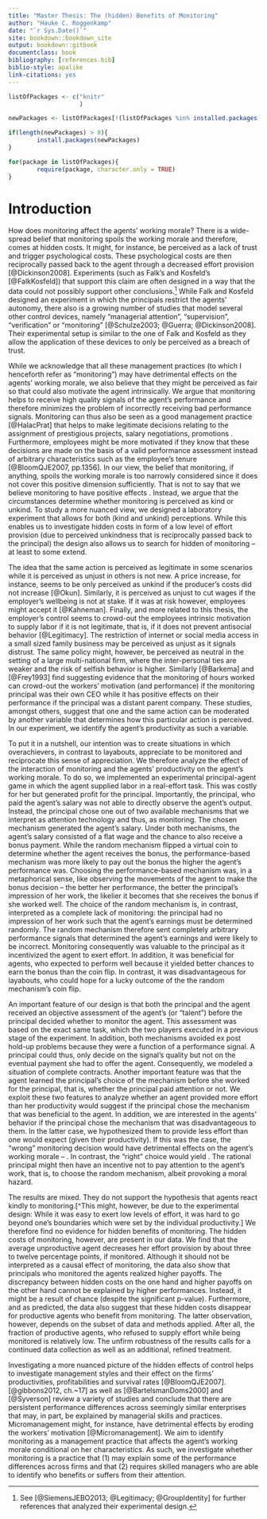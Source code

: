 ```yaml
--- 
title: "Master Thesis: The (hidden) Benefits of Monitoring"
author: "Hauke C. Roggenkamp"
date: "`r Sys.Date()`"
site: bookdown::bookdown_site
output: bookdown::gitbook
documentclass: book
bibliography: [references.bib]
biblio-style: apalike
link-citations: yes
---
```


```r
listOfPackages <- c("knitr"
                    )

newPackages <- listOfPackages[!(listOfPackages %in% installed.packages()[, "Package"])]

if(length(newPackages) > 0){
        install.packages(newPackages)
}

for(package in listOfPackages){
        require(package, character.only = TRUE)
}
```

# Introduction {#Intro}

How does monitoring affect the agents' working morale? There is a wide-spread belief that monitoring spoils the working morale and therefore, comes at hidden costs.  It might, for instance,  be perceived as a lack of trust and trigger psychological costs. These psychological costs are then reciprocally passed back to the agent through a decreased effort provision [@Dickinson2008]. Experiments (such as Falk's and Kosfeld's [@FalkKosfeld]) that support this claim are often designed in a way that the data could not possibly support other conclusions.^[See [@SiemensJEBO2013; @Legitimacy; @GroupIdentity] for further references that analyzed their experimental design.] While Falk and Kosfeld designed an experiment in which the principals restrict the agents' autonomy, there also is a growing number of studies that model several other control devices, namely "managerial attention", "supervision", "verification" or "monitoring" [@Schulze2003; @Guerra; @Dickinson2008]. Their experimental setup is similar to the one of Falk and Kosfeld as they allow the application of these devices to only be perceived as a breach of trust.

While we acknowledge that all these management practices (to which I henceforth refer as "monitoring") may have detrimental effects on the agents' working morale, we also believe that they might be perceived as fair so that could also motivate the agent intrinsically. We argue that monitoring helps to receive high quality signals of the agent's performance and therefore minimizes the problem of incorrectly receiving bad performance signals. Monitoring can thus also be seen as a good management practice [@HalacPrat] that helps to make legitimate decisions relating to the assignment of prestigious projects, salary negotiations, promotions \emph{et cetera}.  Furthermore, employees might be more motivated if they know that these decisions are made on the basis of a valid performance assessment instead of arbitrary characteristics such as the employee's tenure [@BloomQJE2007, pp.1356].  In our view, the belief that monitoring, if anything, spoils the working morale is too narrowly considered since it does not cover this positive dimension sufficiently. That is not to say that we believe monitoring to have positive effects \emph{per se}. Instead, we argue that the circumstances determine whether monitoring is perceived as kind or unkind. To study a more nuanced view, we designed a laboratory experiment that allows for both (kind and unkind) perceptions. While this enables us to investigate hidden costs in form of a low level of effort provision (due to perceived unkindness that is reciprocally passed back to the principal) the design also allows us to search for hidden \emph{benefits} of monitoring -- at least to some extend.

The idea that the same action is perceived as legitimate in some scenarios while it is perceived as unjust in others is not new. A price increase, for instance, seems to be only perceived as unkind if the producer's costs did not increase [@Okun]. Similarly, it is perceived as unjust to cut wages if the employer's wellbeing is not at stake. If it was at risk however, employees might accept it [@Kahneman]. Finally, and more related to this thesis, the employer's control seems to crowd-out the employees intrinsic motivation to supply labor if it is not legitimate, that is, if it does not prevent antisocial behavior [@Legitimacy]. The restriction of internet or social media access in a small sized family business may be perceived as unjust as it signals distrust. The same policy might, however, be perceived as neutral in the setting of a large multi-national firm, where the inter-personal ties are weaker and the risk of selfish behavior is higher. Similarly [@Barkema] and [@Frey1993] find suggesting evidence that the monitoring of hours worked can crowd-out the workers' motivation (and performance) if the monitoring principal was their own CEO while it has positive effects on their performance if the principal was a distant parent company. These studies, amongst others, suggest that one and the same action can be moderated by another variable that determines how this particular action is perceived.  In our experiment, we identify the agent's productivity as such a variable.


To put it in a nutshell, our intention was to create situations in which overachievers, in contrast to layabouts, appreciate to be monitored and reciprocate this sense of appreciation. We therefore analyze the effect of the interaction of monitoring and the agents' productivity on the agent's working morale. To do so, we implemented an experimental principal-agent game in which the agent supplied labor in a real-effort task. This was costly for her but generated profit for the principal. Importantly, the principal, who paid the agent's salary was not able to directly observe the agent's output. Instead, the principal chose one out of two available mechanisms that we interpret as attention technology and thus, as monitoring. The chosen mechanism generated the agent's salary. Under both mechanisms, the agent's salary consisted of a flat wage and the chance to also receive a bonus payment. While the random mechanism flipped a virtual coin to determine whether the agent receives the bonus, the performance-based mechanism was more likely to pay out the bonus the higher the agent's performance was.  Choosing the performance-based mechanism was, in a metaphorical sense, like observing the movements of the agent to make the bonus decision -- the better her performance, the better the principal's impression of her work, the likelier it becomes that she receives the bonus if she worked well. The choice of the random mechanism is, in contrast, interpreted as a complete lack of monitoring: the principal had no impression of her work such that the agent's earnings must be determined randomly. The random mechanism therefore sent completely arbitrary performance signals that determined the agent's earnings and were likely to be incorrect. Monitoring consequently was valuable to the principal as it incentivized the agent to exert effort. In addition, it was beneficial for agents, who expected to perform well because it yielded better chances to earn the bonus than the coin flip. In contrast, it was disadvantageous for layabouts, who could hope for a lucky outcome of the the random mechanism's coin flip.

An important feature of our design is that both the principal and the agent received an objective assessment of the agent's \emph{productivity} (or "talent") before the principal decided whether to monitor the agent. This assessment was based on the exact same task, which the two players executed in a previous stage of the experiment. In addition, both mechanisms avoided ex post hold-up problems because they were a function of a performance signal. A principal could thus, only decide on the signal's quality but not on the eventual payment she had to offer the agent. Consequently, we modeled a situation of complete contracts. Another important feature was that the agent learned the principal's choice of the mechanism before she worked for the principal, that is, whether the principal paid attention or not. We exploit these two features to analyze whether an agent provided more effort than her productivity would suggest if the principal chose the mechanism that was beneficial to the agent. In addition, we are interested in the agents' behavior if the principal chose the mechanism that was disadvantageous to them. In the latter case, we hypothesized them to provide less effort than one would expect (given their productivity). If this was the case, the "wrong" monitoring decision would have detrimental effects on the agent's working morale -- \emph{hidden costs}. In contrast, the "right" choice would yield \emph{hidden benefits}. The rational principal might then have an incentive not to pay attention to the agent's work, that is, to choose the random mechanism, albeit provoking a moral hazard.


The results are mixed. They do not support the hypothesis that agents react kindly to monitoring.[^This might, however, be due to the experimental design: While it was easy to exert low levels of effort, it was hard to go beyond one's boundaries which were set by the individual productivity.] We therefore find no evidence for hidden benefits of monitoring. The hidden costs of monitoring, however, are present in our data. We find that the average unproductive agent decreases her effort provision by about three to twelve percentage points, if monitored. Although it should not be interpreted as a causal effect of monitoring, the data also show that principals who monitored the agents realized higher payoffs. The discrepancy between hidden costs on the one hand and higher payoffs on the other hand cannot be explained by higher performances. Instead, it might be a result of chance (despite the significant p-value). Furthermore, and as predicted, the data also suggest that these hidden costs disappear for productive agents who benefit from monitoring. The latter observation, however, depends on the subset of data and methods applied. After all, the fraction of productive agents, who refused to supply effort while being monitored is relatively low. The unfirm robustness of the results calls for a continued data collection as well as an additional, refined treatment.

Investigating a more nuanced picture of the hidden effects of control helps to investigate management styles and their effect on the firms' productivities, profitabilities and survival rates [@BloomQJE2007]. [@gibbons2012, ch.~17] as well as [@BartelsmanDoms2000] and  [@Syverson] review a variety of studies and conclude that there are persistent performance differences across seemingly similar enterprises that may, in part, be explained by managerial skills and practices. Micromanagement might, for instance, have detrimental effects by eroding the workers' motivation [@Micromanagement]. We aim to identify monitoring as a management practice that affects the agent's working morale conditional on her characteristics. As such, we investigate whether monitoring is a  practice that (1) may explain some of the performance differences across firms and that (2) requires skilled managers who are able to identify who benefits or suffers from their attention.
